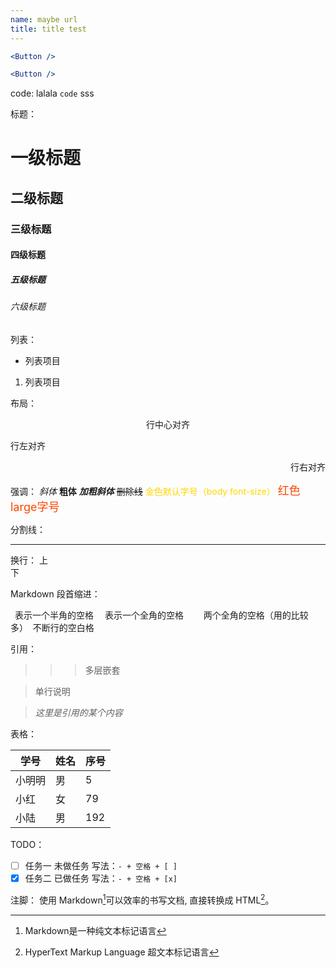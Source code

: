 ```yaml
---
name: maybe url
title: title test
---
```



```jsx react-live
<Button />
```

```jsx
<Button />
```

code:
lalala `code` sss


标题：
# 一级标题
## 二级标题
### 三级标题
#### 四级标题
##### 五级标题
###### 六级标题  <!--最多6级标题-->

列表：
- 列表项目
1. 列表项目

布局：
<center>行中心对齐</center>
<p align="left">行左对齐</p>
<p align="right">行右对齐</p>

强调：
*斜体*
**粗体**
***加粗斜体***
~~删除线~~
<font color="#FFD700">金色默认字号（body font-size）</font>
<font color="#FF4500" size="4">红色large字号</font>

分割线：

------

换行：
上<br />下

Markdown 段首缩进：

&ensp;表示一个半角的空格
&emsp;表示一个全角的空格
&emsp;&emsp;两个全角的空格（用的比较多）
&nbsp;不断行的空白格


引用：
>>> 多层嵌套

> 单行说明

> <cite>这里是引用的某个内容</cite>

表格：

|学号|姓名|序号|
|-|-|-|
|小明明|男|5|
|小红|女|79|
|小陆|男|192|

TODO：
- [ ] 任务一 未做任务 写法：`- + 空格 + [ ]`
- [x] 任务二 已做任务 写法：`- + 空格 + [x]`

注脚：
使用 Markdown[^1]可以效率的书写文档, 直接转换成 HTML[^2]。

[^1]:Markdown是一种纯文本标记语言

[^2]:HyperText Markup Language 超文本标记语言